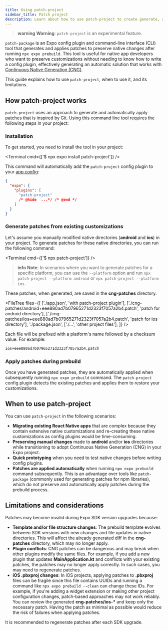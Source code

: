 ```yaml
---
title: Using patch-project
sidebar_title: Patch project
description: Learn about how to use patch-project to create generate, apply, and preserve native changes in your Expo project.
---
```



> **warning** **Warning**: `patch-project` is an experimental feature.

`patch-package` is an Expo config plugin and command-line interface (CLI) tool that generates and applies patches to preserve native changes after running `npx expo prebuild`. This tool is useful for native app developers who want to preserve customizations without needing to know how to write a config plugin, effectively generating an automatic solution that works with [Continuous Native Generation (CNG)](/workflow/continuous-native-generation/).

This guide explains how to use `patch-project`, when to use it, and its limitations.

## How patch-project works

`patch-project` uses an approach to generate and automatically apply patches that is inspired by Git. Using this command line tool requires the following steps in your project:

### Installation

To get started, you need to install the tool in your project:

<Terminal cmd={['$ npx expo install patch-project']} />

This command will automatically add the `patch-project` config plugin to your [app config](/workflow/configuration/):

```json app.json
{
  "expo": {
    "plugins": [
      "patch-project"
      /* @hide  ...*/ /* @end */
    ]
  }
}
```

### Generate patches from existing customizations

Let's assume you manually modified native directories (**android** and **ios**) in your project. To generate patches for these native directories, you can run the following command:

<Terminal cmd={['$ npx patch-project']} />

> **info** **Note**: In scenarios where you want to generate patches for a specific platform, you can use the `--platform` option and run `npx patch-project --platform android` or `npx patch-project --platform ios`.

These patches, when generated, are saved in the **cng-patches** directory.

<FileTree
  files={[
    ['./app.json', 'with patch-project plugin'],
    ['./cng-patches/android+eee880ad7b07965271d2323f7057a2b4.patch', 'patch for android directory'],
    ['./cng-patches/ios+eee880ad7b07965271d2323f7057a2b4.patch', 'patch for ios directory'],
    './package.json',
    ['./...', 'other project files'],
  ]}
/>

Each file will be prefixed with a platform's name followed by a checksum value. For example:

```bash
ios+eee880ad7b07965271d2323f7057a2b4.patch
```

### Apply patches during prebuild

Once you have generated patches, they are automatically applied when subsequently running `npx expo prebuild` command. The `patch-project` config plugin detects the existing patches and applies them to restore your customizations.

## When to use patch-project

You can use `patch-project` in the following scenarios:

- **Migrating existing React Native apps** that are complex because they contain extensive native customizations and re-creating these native customizations as config plugins would be time-consuming.
- **Preserving manual changes** made to **android** and/or **ios** directories while transitioning to adopt Continuous Native Generation (CNG) in your Expo project.
- **Quick prototyping** when you need to test native changes before writing config plugins.
- **Patches are applied automatically** when running `npx expo prebuild` command subsequently. This is an advantage over tools like `patch-package` (commonly used for generating patches for npm libraries), which do not preserve and automatically apply patches during the prebuild process.

## Limitations and considerations

Patches may become invalid during Expo SDK version upgrades because:

- **Template and/or file structure changes**: The prebuild template evolves between SDK versions with new changes and file updates in native directories. This will affect the already generated diff in the **cng-patches** directory, which may no longer apply.
- **Plugin conflicts**: CNG patches can be dangerous and may break when other plugins modify the same files. For example, if you add a new plugin that updates **MainApplication.kt** and conflicts with your existing patches, the patches may no longer apply correctly. In such cases, you may need to regenerate patches.
- **iOS .pbxproj changes**: In iOS projects, applying patches to **.pbxproj** files can be fragile since this file contains UUIDs and running a command like `npx expo prebuild --clean` can change these IDs. For example, if you're adding a widget extension or making other project configuration changes, patch-based approaches may not work reliably. You can review the generated **cng-patches/ios-\*** and keep only the necessary patch. Having the patch as minimal as possible would reduce the risk of failures when applying patches.

It is recommended to regenerate patches after each SDK upgrade.
